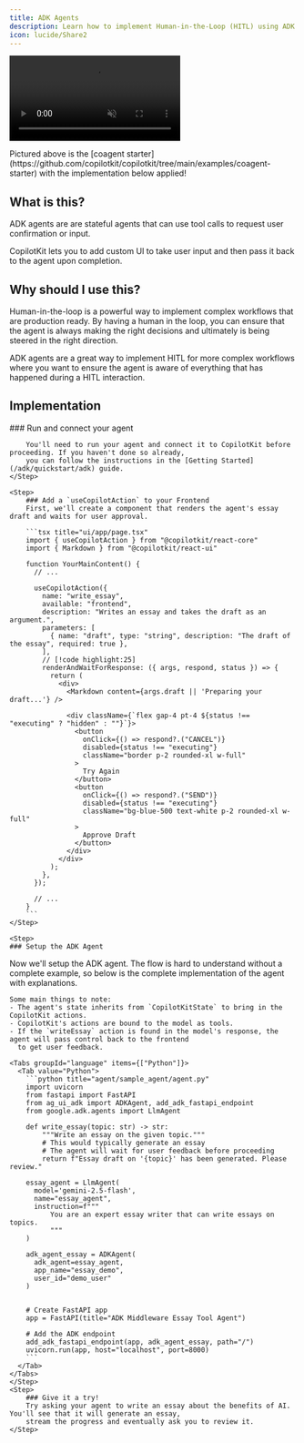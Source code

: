 ```yaml
---
title: ADK Agents
description: Learn how to implement Human-in-the-Loop (HITL) using ADK Agents.
icon: lucide/Share2
---
```



<video
  src="https://cdn.copilotkit.ai/docs/copilotkit/images/coagents/node-hitl.mp4"
  className="rounded-lg shadow-xl"
  loop
  playsInline
  controls
  autoPlay
  muted
/>

<Callout type="info">
  Pictured above is the [coagent
  starter](https://github.com/copilotkit/copilotkit/tree/main/examples/coagent-starter)
  with the implementation below applied!
</Callout>

## What is this?

ADK agents are are stateful agents that can use tool calls to request user confirmation or input.

CopilotKit lets you to add custom UI to take user input and then pass it back to the agent upon completion.

## Why should I use this?

Human-in-the-loop is a powerful way to implement complex workflows that are production ready. By having a human in the loop,
you can ensure that the agent is always making the right decisions and ultimately is being steered in the right direction.

ADK agents are a great way to implement HITL for more complex workflows where you want to ensure the agent is aware
of everything that has happened during a HITL interaction.

## Implementation

<Steps>
    <Step>
        ### Run and connect your agent

        You'll need to run your agent and connect it to CopilotKit before proceeding. If you haven't done so already,
        you can follow the instructions in the [Getting Started](/adk/quickstart/adk) guide.
    </Step>

    <Step>
        ### Add a `useCopilotAction` to your Frontend
        First, we'll create a component that renders the agent's essay draft and waits for user approval.

        ```tsx title="ui/app/page.tsx"
        import { useCopilotAction } from "@copilotkit/react-core"
        import { Markdown } from "@copilotkit/react-ui"

        function YourMainContent() {
          // ...

          useCopilotAction({
            name: "write_essay",
            available: "frontend",
            description: "Writes an essay and takes the draft as an argument.",
            parameters: [
              { name: "draft", type: "string", description: "The draft of the essay", required: true },
            ],
            // [!code highlight:25]
            renderAndWaitForResponse: ({ args, respond, status }) => {
              return (
                <div>
                  <Markdown content={args.draft || 'Preparing your draft...'} />

                  <div className={`flex gap-4 pt-4 ${status !== "executing" ? "hidden" : ""}`}>
                    <button
                      onClick={() => respond?.("CANCEL")}
                      disabled={status !== "executing"}
                      className="border p-2 rounded-xl w-full"
                    >
                      Try Again
                    </button>
                    <button
                      onClick={() => respond?.("SEND")}
                      disabled={status !== "executing"}
                      className="bg-blue-500 text-white p-2 rounded-xl w-full"
                    >
                      Approve Draft
                    </button>
                  </div>
                </div>
              );
            },
          });

          // ...
        }
        ```
    </Step>

    <Step>
    ### Setup the ADK Agent
Now we'll setup the ADK agent. The flow is hard to understand without a complete example, so below
    is the complete implementation of the agent with explanations.

    Some main things to note:
    - The agent's state inherits from `CopilotKitState` to bring in the CopilotKit actions.
    - CopilotKit's actions are bound to the model as tools.
    - If the `writeEssay` action is found in the model's response, the agent will pass control back to the frontend
      to get user feedback.

    <Tabs groupId="language" items={["Python"]}>
      <Tab value="Python">
        ```python title="agent/sample_agent/agent.py"
        import uvicorn
        from fastapi import FastAPI
        from ag_ui_adk import ADKAgent, add_adk_fastapi_endpoint
        from google.adk.agents import LlmAgent

        def write_essay(topic: str) -> str:
            """Write an essay on the given topic."""
            # This would typically generate an essay
            # The agent will wait for user feedback before proceeding
            return f"Essay draft on '{topic}' has been generated. Please review."

        essay_agent = LlmAgent(
          model='gemini-2.5-flash',
          name="essay_agent",
          instruction=f"""
              You are an expert essay writer that can write essays on topics.
              """
        )

        adk_agent_essay = ADKAgent(
          adk_agent=essay_agent,
          app_name="essay_demo",
          user_id="demo_user"
        )


        # Create FastAPI app
        app = FastAPI(title="ADK Middleware Essay Tool Agent")

        # Add the ADK endpoint
        add_adk_fastapi_endpoint(app, adk_agent_essay, path="/")
        uvicorn.run(app, host="localhost", port=8000)
        ```
      </Tab>
    </Tabs>
    </Step>
    <Step>
        ### Give it a try!
        Try asking your agent to write an essay about the benefits of AI. You'll see that it will generate an essay,
        stream the progress and eventually ask you to review it.
    </Step>

</Steps>